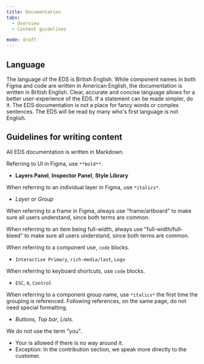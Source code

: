 ```yaml
---
title: Documentation
tabs: 
  - Overview
  - Content guidelines

mode: draft
---
```



## Language

The language of the EDS is British English. While component names in both Figma and code are written in American English, the documentation is written in British English. Clear, accurate and concise language allows for a better user-experience of the EDS. If a statement can be made simpler, do it. The EDS documentation is not a place for fancy words or complex sentences. The EDS will be read by many who's first language is not English. 



## Guidelines for writing content

All EDS documentation is written in Markdown. 

Referring to UI in Figma, use `**bold**`. 
  * **Layers Panel**, **Inspector Panel**, **Style Library**
  
When referring to an individual layer in Figma, use `*italics*`.
  * *Layer* or *Group*

When referring to a frame in Figma, always use "frame/artboard" to make sure all users understand, since both terms are common. 

When referring to an item being full-width, always use "full-width/full-bleed" to make sure all users understand, since both terms are common. 

When referring to a component use, ``code`` blocks.
  * `Interactive Primary`, `rich-media/last`, `Logo`

When referring to keyboard shortcuts, use ``code`` blocks.
  * `ESC`, `A`, `Control`

When referring to a component group name, use `*italics*` the first time the grouping is referenced. Following references, on the same page, do not need special formatting. 
  * *Buttons*, *Top bar*, *Lists*.

We do not use the term "you". 
  * Your is allowed if there is no way around it. 
  * Exception: In the contribution section, we speak more directly to the customer.  
